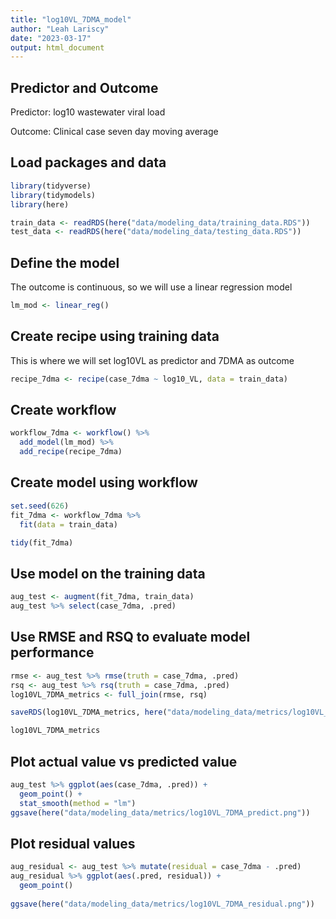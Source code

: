```yaml
---
title: "log10VL_7DMA_model"
author: "Leah Lariscy"
date: "2023-03-17"
output: html_document
---
```


## Predictor and Outcome

Predictor: log10 wastewater viral load

Outcome: Clinical case seven day moving average

## Load packages and data

```r
library(tidyverse)
library(tidymodels)
library(here)
```

```r
train_data <- readRDS(here("data/modeling_data/training_data.RDS"))
test_data <- readRDS(here("data/modeling_data/testing_data.RDS"))
```

## Define the model

The outcome is continuous, so we will use a linear regression model

```r
lm_mod <- linear_reg()
```

## Create recipe using training data

This is where we will set log10VL as predictor and 7DMA as outcome

```r
recipe_7dma <- recipe(case_7dma ~ log10_VL, data = train_data)
```

## Create workflow

```r
workflow_7dma <- workflow() %>% 
  add_model(lm_mod) %>% 
  add_recipe(recipe_7dma)
```

## Create model using workflow

```r
set.seed(626)
fit_7dma <- workflow_7dma %>% 
  fit(data = train_data)

tidy(fit_7dma)
```

## Use model on the training data

```r
aug_test <- augment(fit_7dma, train_data)
aug_test %>% select(case_7dma, .pred)
```

## Use RMSE and RSQ to evaluate model performance

```r
rmse <- aug_test %>% rmse(truth = case_7dma, .pred)
rsq <- aug_test %>% rsq(truth = case_7dma, .pred)
log10VL_7DMA_metrics <- full_join(rmse, rsq)

saveRDS(log10VL_7DMA_metrics, here("data/modeling_data/metrics/log10VL_7DMA_performance.RDS"))

log10VL_7DMA_metrics

```

## Plot actual value vs predicted value

```r
aug_test %>% ggplot(aes(case_7dma, .pred)) +
  geom_point() +
  stat_smooth(method = "lm")
ggsave(here("data/modeling_data/metrics/log10VL_7DMA_predict.png"))
```

## Plot residual values

```r
aug_residual <- aug_test %>% mutate(residual = case_7dma - .pred)
aug_residual %>% ggplot(aes(.pred, residual)) +
  geom_point() 
  
ggsave(here("data/modeling_data/metrics/log10VL_7DMA_residual.png"))
```
